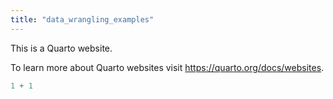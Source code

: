 ```yaml
---
title: "data_wrangling_examples"
---
```


This is a Quarto website.

To learn more about Quarto websites visit <https://quarto.org/docs/websites>.

```r
1 + 1
```

